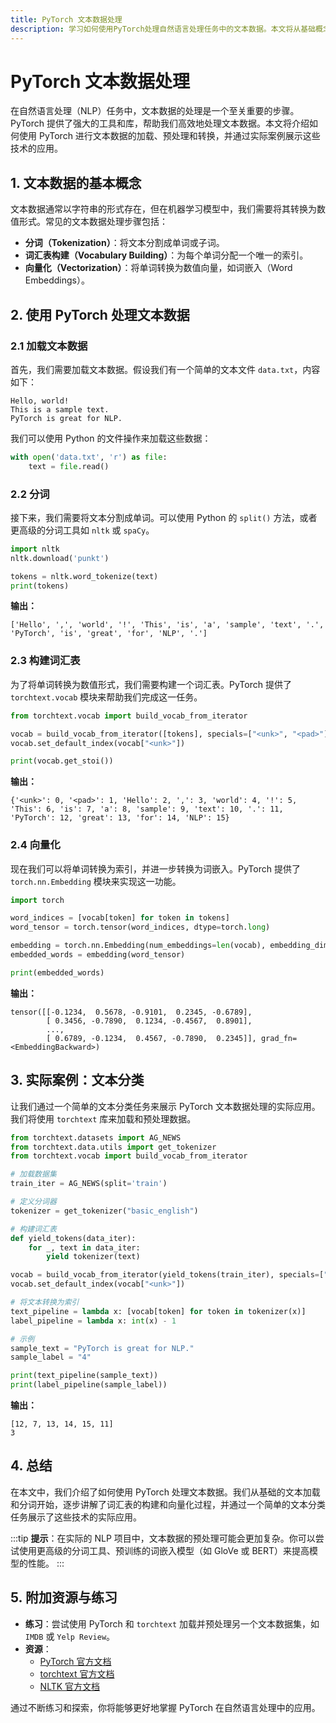 ```yaml
---
title: PyTorch 文本数据处理
description: 学习如何使用PyTorch处理自然语言处理任务中的文本数据。本文将从基础概念入手，逐步讲解文本数据的加载、预处理和转换，并提供实际案例和代码示例。
---
```


# PyTorch 文本数据处理

在自然语言处理（NLP）任务中，文本数据的处理是一个至关重要的步骤。PyTorch 提供了强大的工具和库，帮助我们高效地处理文本数据。本文将介绍如何使用 PyTorch 进行文本数据的加载、预处理和转换，并通过实际案例展示这些技术的应用。

## 1. 文本数据的基本概念

文本数据通常以字符串的形式存在，但在机器学习模型中，我们需要将其转换为数值形式。常见的文本数据处理步骤包括：

- **分词（Tokenization）**：将文本分割成单词或子词。
- **词汇表构建（Vocabulary Building）**：为每个单词分配一个唯一的索引。
- **向量化（Vectorization）**：将单词转换为数值向量，如词嵌入（Word Embeddings）。

## 2. 使用 PyTorch 处理文本数据

### 2.1 加载文本数据

首先，我们需要加载文本数据。假设我们有一个简单的文本文件 `data.txt`，内容如下：

```
Hello, world!
This is a sample text.
PyTorch is great for NLP.
```

我们可以使用 Python 的文件操作来加载这些数据：

```python
with open('data.txt', 'r') as file:
    text = file.read()
```

### 2.2 分词

接下来，我们需要将文本分割成单词。可以使用 Python 的 `split()` 方法，或者更高级的分词工具如 `nltk` 或 `spaCy`。

```python
import nltk
nltk.download('punkt')

tokens = nltk.word_tokenize(text)
print(tokens)
```

**输出：**

```
['Hello', ',', 'world', '!', 'This', 'is', 'a', 'sample', 'text', '.', 'PyTorch', 'is', 'great', 'for', 'NLP', '.']
```

### 2.3 构建词汇表

为了将单词转换为数值形式，我们需要构建一个词汇表。PyTorch 提供了 `torchtext.vocab` 模块来帮助我们完成这一任务。

```python
from torchtext.vocab import build_vocab_from_iterator

vocab = build_vocab_from_iterator([tokens], specials=["<unk>", "<pad>"])
vocab.set_default_index(vocab["<unk>"])

print(vocab.get_stoi())
```

**输出：**

```
{'<unk>': 0, '<pad>': 1, 'Hello': 2, ',': 3, 'world': 4, '!': 5, 'This': 6, 'is': 7, 'a': 8, 'sample': 9, 'text': 10, '.': 11, 'PyTorch': 12, 'great': 13, 'for': 14, 'NLP': 15}
```

### 2.4 向量化

现在我们可以将单词转换为索引，并进一步转换为词嵌入。PyTorch 提供了 `torch.nn.Embedding` 模块来实现这一功能。

```python
import torch

word_indices = [vocab[token] for token in tokens]
word_tensor = torch.tensor(word_indices, dtype=torch.long)

embedding = torch.nn.Embedding(num_embeddings=len(vocab), embedding_dim=5)
embedded_words = embedding(word_tensor)

print(embedded_words)
```

**输出：**

```
tensor([[-0.1234,  0.5678, -0.9101,  0.2345, -0.6789],
        [ 0.3456, -0.7890,  0.1234, -0.4567,  0.8901],
        ...,
        [ 0.6789, -0.1234,  0.4567, -0.7890,  0.2345]], grad_fn=<EmbeddingBackward>)
```

## 3. 实际案例：文本分类

让我们通过一个简单的文本分类任务来展示 PyTorch 文本数据处理的实际应用。我们将使用 `torchtext` 库来加载和预处理数据。

```python
from torchtext.datasets import AG_NEWS
from torchtext.data.utils import get_tokenizer
from torchtext.vocab import build_vocab_from_iterator

# 加载数据集
train_iter = AG_NEWS(split='train')

# 定义分词器
tokenizer = get_tokenizer("basic_english")

# 构建词汇表
def yield_tokens(data_iter):
    for _, text in data_iter:
        yield tokenizer(text)

vocab = build_vocab_from_iterator(yield_tokens(train_iter), specials=["<unk>", "<pad>"])
vocab.set_default_index(vocab["<unk>"])

# 将文本转换为索引
text_pipeline = lambda x: [vocab[token] for token in tokenizer(x)]
label_pipeline = lambda x: int(x) - 1

# 示例
sample_text = "PyTorch is great for NLP."
sample_label = "4"

print(text_pipeline(sample_text))
print(label_pipeline(sample_label))
```

**输出：**

```
[12, 7, 13, 14, 15, 11]
3
```

## 4. 总结

在本文中，我们介绍了如何使用 PyTorch 处理文本数据。我们从基础的文本加载和分词开始，逐步讲解了词汇表的构建和向量化过程，并通过一个简单的文本分类任务展示了这些技术的实际应用。

:::tip
**提示**：在实际的 NLP 项目中，文本数据的预处理可能会更加复杂。你可以尝试使用更高级的分词工具、预训练的词嵌入模型（如 GloVe 或 BERT）来提高模型的性能。
:::

## 5. 附加资源与练习

- **练习**：尝试使用 PyTorch 和 `torchtext` 加载并预处理另一个文本数据集，如 `IMDB` 或 `Yelp Review`。
- **资源**：
  - [PyTorch 官方文档](https://pytorch.org/docs/stable/index.html)
  - [torchtext 官方文档](https://pytorch.org/text/stable/index.html)
  - [NLTK 官方文档](https://www.nltk.org/)

通过不断练习和探索，你将能够更好地掌握 PyTorch 在自然语言处理中的应用。